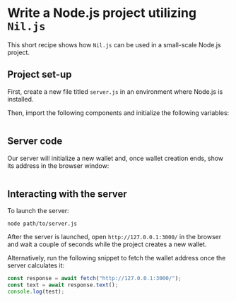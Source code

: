 # Write a Node.js project utilizing `Nil.js`

This short recipe shows how `Nil.js` can be used in a small-scale Node.js project. 

## Project set-up

First, create a new file titled `server.js` in an environment where Node.js is installed.

Then, import the following components and initialize the following variables:

```ts showLineNumbers file=../../../tests/nodeJsProject/server.js start=startImport end=endImport
```

## Server code

Our server will initialize a new wallet and, once wallet creation ends, show its address in the browser window:

```ts showLineNumbers file=../../../tests/nodeJsProject/server.js start=startServer end=endServer
```

## Interacting with the server

To launch the server:

```
node path/to/server.js
```

After the server is launched, open `http://127.0.0.1:3000/` in the browser and wait a couple of seconds while the project creates a new wallet.

Alternatively, run the following snippet to fetch the wallet address once the server calculates it:

```ts showLineNumbers
const response = await fetch("http://127.0.0.1:3000/");
const text = await response.text();
console.log(test);
```